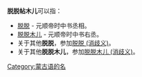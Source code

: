 '''脱脱帖木儿'''可以指：
* [[脱脱|脱脱]] - 元顺帝时中书丞相。
* [[脱脱木儿|脱脱木儿]] - 元顺帝时中书右丞。
* 关于其他'''脱脱'''，参加[[脱脱_(消歧义)|脱脱 (消歧义)]]。
* 关于其他'''脱脱木儿'''，参加[[脱脱木儿_(消歧义)|脱脱木儿 (消歧义)]]。
{{Disambiguation|T|Cat=五字人名译名消歧义}}
[[Category:蒙古语的名|Category:蒙古语的名]]
